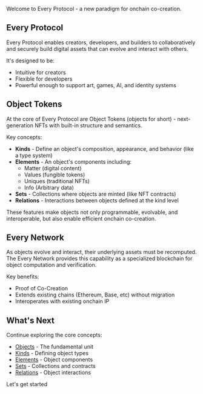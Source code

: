 Welcome to Every Protocol - a new paradigm for onchain co-creation.

## Every Protocol

Every Protocol enables creators, developers, and builders to collaboratively and securely build digital assets that can evolve and interact with others.

It's designed to be:
- Intuitive for creators
- Flexible for developers
- Powerful enough to support art, games, AI, and identity systems

## Object Tokens

At the core of Every Protocol are Object Tokens (objects for short) - next-generation NFTs with built-in structure and semantics.

Key concepts:
- **Kinds** - Define an object's composition, appearance, and behavior (like a type system)
- **Elements** - An object's components including:
  - Matter (digital content)
  - Values (fungible tokens)
  - Uniques (traditional NFTs)
  - Info (Arbitrary data)
- **Sets** - Collections where objects are minted (like NFT contracts)
- **Relations** - Interactions between objects defined at the kind level

These features make objects not only programmable, evolvable, and interoperable, but also enable efficient onchain co-creation.

## Every Network

As objects evolve and interact, their underlying assets must be recomputed. The Every Network provides this capability as a specialized blockchain for object computation and verification.

Key benefits:
- Proof of Co-Creation
- Extends existing chains (Ethereum, Base, etc) without migration
- Interoperates with existing onchain IP

## What's Next

Continue exploring the core concepts:

- [Objects](/concepts/objects) - The fundamental unit
- [Kinds](/concepts/kinds) - Defining object types
- [Elements](/concepts/elements) - Object components
- [Sets](/concepts/sets) - Collections and contracts
- [Relations](/concepts/relations) - Object interactions

Let's get started
